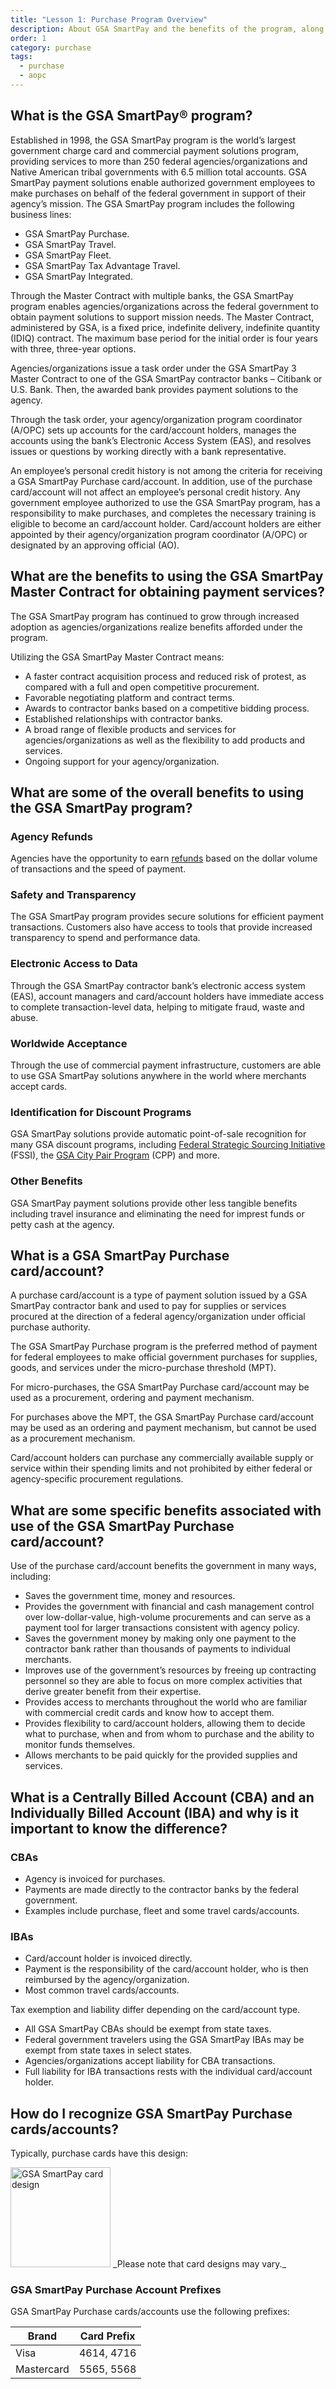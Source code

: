 ```yaml
---
title: "Lesson 1: Purchase Program Overview"
description: About GSA SmartPay and the benefits of the program, along with an overview of the GSA SmartPay purchase account.
order: 1
category: purchase
tags:
  - purchase
  - aopc
---
```


## What is the GSA SmartPay® program?
Established in 1998, the GSA SmartPay program is the world’s largest government charge card and commercial payment solutions program, providing services to more than 250 federal agencies/organizations and Native American tribal governments with 6.5 million total accounts. GSA SmartPay payment solutions enable authorized government employees to make purchases on behalf of the federal government in support of their agency’s mission. The GSA SmartPay program includes the following business lines:
- GSA SmartPay Purchase.
- GSA SmartPay Travel.
- GSA SmartPay Fleet.
- GSA SmartPay Tax Advantage Travel.
- GSA SmartPay Integrated. 

Through the Master Contract with multiple banks, the GSA SmartPay program enables agencies/organizations across the federal government to obtain payment solutions to support mission needs. The Master Contract, administered by GSA, is a fixed price, indefinite delivery, indefinite quantity (IDIQ) contract. The maximum base period for the initial order is four years with three, three-year options.

Agencies/organizations issue a task order under the GSA SmartPay 3 Master Contract to one of the GSA SmartPay contractor banks – Citibank or U.S. Bank. Then, the awarded bank provides payment solutions to the agency.

Through the task order, your agency/organization program coordinator (A/OPC) sets up accounts for the card/account holders, manages the accounts using the bank’s Electronic Access System (EAS), and resolves issues or questions by working directly with a bank representative.

An employee’s personal credit history is not among the criteria for receiving a GSA SmartPay Purchase card/account. In addition, use of the purchase card/account will not affect an employee’s personal credit history. Any government employee authorized to use the GSA SmartPay program, has a responsibility to make purchases, and completes the necessary training is eligible to become an card/account holder. Card/account holders are either appointed by their agency/organization program coordinator (A/OPC) or designated by an approving official (AO).

## What are the benefits to using the GSA SmartPay Master Contract for obtaining payment services?
The GSA SmartPay program has continued to grow through increased adoption as agencies/organizations realize benefits afforded under the program. 

Utilizing the GSA SmartPay Master Contract means:
- A faster contract acquisition process and reduced risk of protest, as compared with a full and open competitive procurement.
- Favorable negotiating platform and contract terms.
- Awards to contractor banks based on a competitive bidding process.
- Established relationships with contractor banks.
- A broad range of flexible products and services for agencies/organizations as well as the flexibility to add products and services.
- Ongoing support for your agency/organization.

## What are some of the overall benefits to using the GSA SmartPay program?

### Agency Refunds
Agencies have the opportunity to earn [refunds](https://youtu.be/5iYRruEPUNM) based on the dollar volume of transactions and the speed of payment.

### Safety and Transparency
The GSA SmartPay program provides secure solutions for efficient payment transactions. Customers also have access to tools that provide increased transparency to spend and performance data.

### Electronic Access to Data
Through the GSA SmartPay contractor bank’s electronic access system (EAS), account managers and card/account holders have immediate access to complete transaction-level data, helping to mitigate fraud, waste and abuse.

### Worldwide Acceptance
Through the use of commercial payment infrastructure, customers are able to use GSA SmartPay solutions anywhere in the world where merchants accept cards.

### Identification for Discount Programs
GSA SmartPay solutions provide automatic point-of-sale recognition for many GSA discount programs, including [Federal Strategic Sourcing Initiative](https://www.gsa.gov/buy-through-us/purchasing-programs/federal-strategic-sourcing-initiative-fssi) (FSSI), the [GSA City Pair Program](https://www.gsa.gov/travel/plan-book/transportation-airfare-rates-pov-rates-etc/city-pair-program-cpp) (CPP) and more. 

### Other Benefits
GSA SmartPay payment solutions provide other less tangible benefits including travel insurance and eliminating the need for imprest funds or petty cash at the agency.

## What is a GSA SmartPay Purchase card/account?
A purchase card/account is a type of payment solution issued by a GSA SmartPay contractor bank and used to pay for supplies or services procured at the direction of a federal agency/organization under official purchase authority. 

The GSA SmartPay Purchase program is the preferred method of payment for federal employees to make official government purchases for supplies, goods, and services under the micro-purchase threshold (MPT).

For micro-purchases, the GSA SmartPay Purchase card/account may be used as a procurement, ordering and payment mechanism.

For purchases above the MPT, the GSA SmartPay Purchase card/account may be used as an ordering and payment mechanism, but cannot be used as a procurement mechanism.

Card/account holders can purchase any commercially available supply or service within their spending limits and not prohibited by either federal or agency-specific procurement regulations.

## What are some specific benefits associated with use of the GSA SmartPay Purchase card/account?

Use of the purchase card/account benefits the government in many ways, including:
- Saves the government time, money and resources.
- Provides the government with financial and cash management control over low-dollar-value, high-volume procurements and can serve as a payment tool for larger transactions consistent with agency policy.
- Saves the government money by making only one payment to the contractor bank rather than thousands of payments to individual merchants.
- Improves use of the government’s resources by freeing up contracting personnel so they are able to focus on more complex activities that derive greater benefit from their expertise.
- Provides access to merchants throughout the world who are familiar with commercial credit cards and know how to accept them.
- Provides flexibility to card/account holders, allowing them to decide what to purchase, when and from whom to purchase and the ability to monitor funds themselves.
- Allows merchants to be paid quickly for the provided supplies and services.

## What is a Centrally Billed Account (CBA) and an Individually Billed Account (IBA) and why is it important to know the difference?

### CBAs
- Agency is invoiced for purchases.
- Payments are made directly to the contractor banks by the federal government.
- Examples include purchase, fleet and some travel cards/accounts.  

### IBAs
- Card/account holder is invoiced directly.
- Payment is the responsibility of the card/account holder, who is then reimbursed by the agency/organization.
- Most common travel cards/accounts. 

Tax exemption and liability differ depending on the card/account type.
- All GSA SmartPay CBAs should be exempt from state taxes. 
- Federal government travelers using the GSA SmartPay IBAs may be exempt from state taxes in select states.
- Agencies/organizations accept liability for CBA transactions. 
- Full liability for IBA transactions rests with the individual card/account holder.

## How do I recognize GSA SmartPay Purchase cards/accounts?
Typically, purchase cards have this design:

<Image class='margin-y-2' src='red-card.png' alt="GSA SmartPay card design" width="160" />
_Please note that card designs may vary._

### GSA SmartPay Purchase Account Prefixes

GSA SmartPay Purchase cards/accounts use the following prefixes:

| Brand      | Card Prefix      |
| ---------- | ---------------- |
| Visa       | 4614, 4716       |
| Mastercard | 5565, 5568       |
